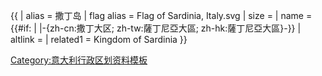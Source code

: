 {{ {{{1<noinclude>|country showdata</noinclude>}}}
| alias = 撒丁岛
| flag alias = Flag of Sardinia, Italy.svg
| size = {{{size|}}}
| name = {{#if: {{{name|}}} | {{{name|}}} |-{zh-cn:撒丁大区; zh-tw:薩丁尼亞大區; zh-hk:薩丁尼亞大區}-}}
| altlink = {{{altlink}}}
<noinclude>
| related1 = Kingdom of Sardinia
</noinclude>
}}<noinclude>
[[Category:意大利行政区划资料模板]]
</noinclude>